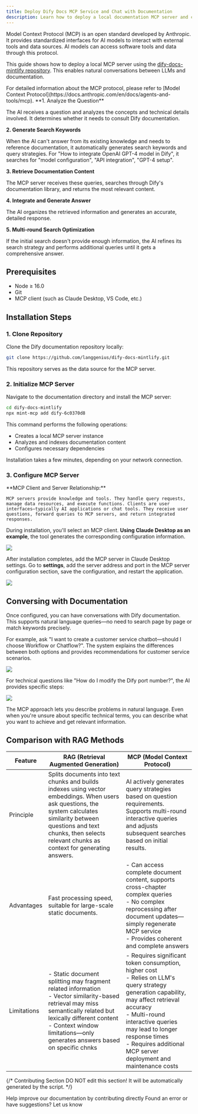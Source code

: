 ```yaml
---
title: Deploy Dify Docs MCP Service and Chat with Documentation
description: Learn how to deploy a local documentation MCP server and chat with documentation using AI.
---
```


Model Context Protocol (MCP) is an open standard developed by Anthropic. It provides standardized interfaces for AI models to interact with external tools and data sources. AI models can access software tools and data through this protocol.

This guide shows how to deploy a local MCP server using the [dify-docs-mintlify repository](https://github.com/langgenius/dify-docs-mintlify). This enables natural conversations between LLMs and documentation.

<Info>
    For detailed information about the MCP protocol, please refer to [Model Context Protocol](https://docs.anthropic.com/en/docs/agents-and-tools/mcp).
</Info>

<Accordion title="How It Works">
**1. Analyze the Question**

The AI receives a question and analyzes the concepts and technical details involved. It determines whether it needs to consult Dify documentation.

**2. Generate Search Keywords**

When the AI can't answer from its existing knowledge and needs to reference documentation, it automatically generates search keywords and query strategies. For "How to integrate OpenAI GPT-4 model in Dify", it searches for "model configuration", "API integration", "GPT-4 setup".

**3. Retrieve Documentation Content**

The MCP server receives these queries, searches through Dify's documentation library, and returns the most relevant content.

**4. Integrate and Generate Answer**

The AI organizes the retrieved information and generates an accurate, detailed response.

**5. Multi-round Search Optimization**

If the initial search doesn't provide enough information, the AI refines its search strategy and performs additional queries until it gets a comprehensive answer.
</Accordion>

## Prerequisites

- Node ≥ 16.0
- Git
- MCP client (such as Claude Desktop, VS Code, etc.)

## Installation Steps

### 1. Clone Repository

Clone the Dify documentation repository locally:

```bash
git clone https://github.com/langgenius/dify-docs-mintlify.git
```

This repository serves as the data source for the MCP server.

### 2. Initialize MCP Server

Navigate to the documentation directory and install the MCP server:

```bash
cd dify-docs-mintlify
npx mint-mcp add dify-6c0370d8
```

This command performs the following operations:
- Creates a local MCP server instance
- Analyzes and indexes documentation content
- Configures necessary dependencies

Installation takes a few minutes, depending on your network connection.

### 3. Configure MCP Server

<Info>
    **MCP Client and Server Relationship:**
    
    MCP servers provide knowledge and tools. They handle query requests, manage data resources, and execute functions. Clients are user interfaces—typically AI applications or chat tools. They receive user questions, forward queries to MCP servers, and return integrated responses.
</Info>

During installation, you'll select an MCP client. **Using Claude Desktop as an example**, the tool generates the corresponding configuration information.

![](https://assets-docs.dify.ai/2025/05/722c689b1c27d86c183c09dfda7a6a39.png)

After installation completes, add the MCP server in Claude Desktop settings. Go to **settings**, add the server address and port in the MCP server configuration section, save the configuration, and restart the application.

![](https://assets-docs.dify.ai/2025/05/a332247103fb9a7dcf5b1a891979ce86.png)

## Conversing with Documentation

Once configured, you can have conversations with Dify documentation. This supports natural language queries—no need to search page by page or match keywords precisely.

For example, ask "I want to create a customer service chatbot—should I choose Workflow or Chatflow?". The system explains the differences between both options and provides recommendations for customer service scenarios.

![](https://assets-docs.dify.ai/2025/05/10d6a23693e894b2cbac85946eb22da5.png)

For technical questions like "How do I modify the Dify port number?", the AI provides specific steps:

![](https://assets-docs.dify.ai/2025/05/e83881dbe69ea135760c4e04f6a7ce98.png)

The MCP approach lets you describe problems in natural language. Even when you're unsure about specific technical terms, you can describe what you want to achieve and get relevant information.

## Comparison with RAG Methods

| Feature | RAG (Retrieval Augmented Generation) | MCP (Model Context Protocol) |
|---------|-------------------------------------|-----------------------------|
| Principle | Splits documents into text chunks and builds indexes using vector embeddings. When users ask questions, the system calculates similarity between questions and text chunks, then selects relevant chunks as context for generating answers. | AI actively generates query strategies based on question requirements. Supports multi-round interactive queries and adjusts subsequent searches based on initial results. |
| Advantages | Fast processing speed, suitable for large-scale static documents. | - Can access complete document content, supports cross-chapter complex queries<br/>- No complex reprocessing after document updates—simply regenerate MCP service<br/>- Provides coherent and complete answers |
| Limitations | - Static document splitting may fragment related information<br/>- Vector similarity-based retrieval may miss semantically related but lexically different content<br/>- Context window limitations—only generates answers based on specific chnks | - Requires significant token consumption, higher cost<br/>- Relies on LLM's query strategy generation capability, may affect retrieval accuracy<br/>- Multi-round interactive queries may lead to longer response times<br/>- Requires additional MCP server deployment and maintenance costs |

{/*
Contributing Section
DO NOT edit this section!
It will be automatically generated by the script.
*/}

<CardGroup cols="2">
    <Card
        title="Edit this page"
        icon="pen-to-square"
        href="https://github.com/langgenius/dify-docs-mintlify/edit/main/en/learn-more/extended-reading/dify-docs-mcp.mdx"
    >
        Help improve our documentation by contributing directly
    </Card>
    <Card
        title="Report an issue"
        icon="github"
        href="https://github.com/langgenius/dify-docs-mintlify/issues/new?title=Documentation%20Issue%3A%20docs-&body=%23%23%20Issue%20Description%0A%3C%21--%20Please%20briefly%20describe%20the%20issue%20you%20found%20--%3E%0A%0A%23%23%20Page%20Link%0Ahttps%3A%2F%2Fgithub.com%2Flanggenius%2Fdify-docs-mintlify%2Fblob%2Fmain%2Fen/learn-more/extended-reading%2Fdify-docs-mcp.mdx%0A%0A%23%23%20Suggested%20Changes%0A%3C%21--%20If%20you%20have%20specific%20suggestions%20for%20changes%2C%20please%20describe%20them%20here%20--%3E%0A%0A%3C%21--%20Thank%20you%20for%20helping%20improve%20our%20documentation%21%20--%3E"
    >
        Found an error or have suggestions? Let us know
    </Card>
</CardGroup>
